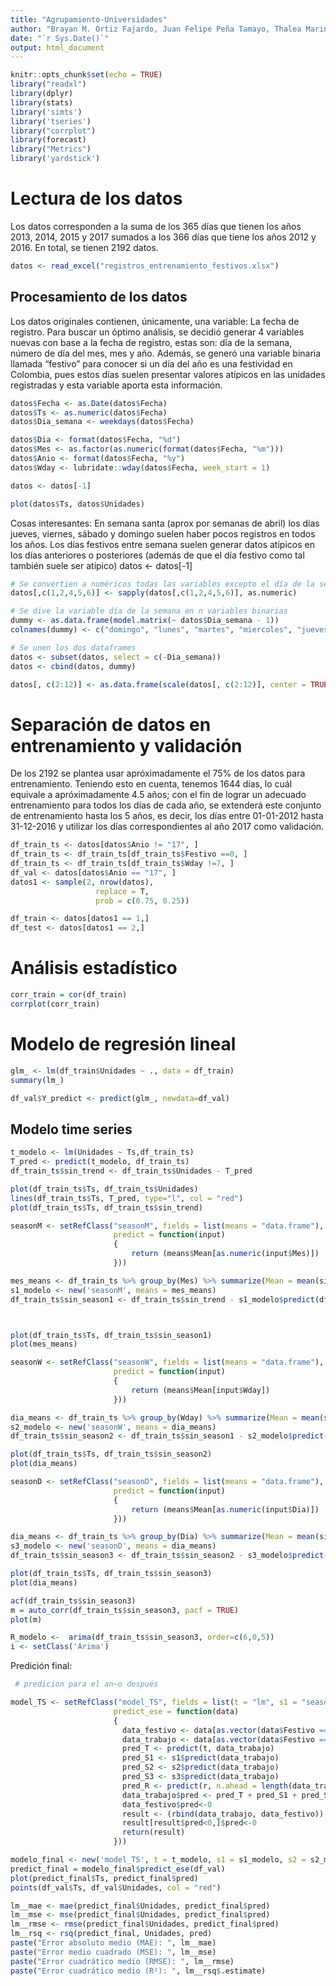 ```yaml
---
title: "Agrupamiento-Universidades"
author: "Brayan M. Ortiz Fajardo, Juan Felipe Peña Tamayo, Thalea Marina Hesse, Juan Sebastián Falcon, Daniel Espinal Mosquera"
date: "`r Sys.Date()`"
output: html_document
---
```


```r
knitr::opts_chunk$set(echo = TRUE)
library("readxl")
library(dplyr)
library(stats)
library('simts')
library('tseries')
library("corrplot")
library(forecast)
library("Metrics")
library('yardstick')
```
# Lectura de los datos
Los datos corresponden a la suma de los 365 días que tienen los años 2013, 2014, 2015 y 2017 sumados a los 366 días que tiene los años 2012 y 2016. En total, se tienen 2192 datos.
```r
datos <- read_excel("registros_entrenamiento_festivos.xlsx")
```

## Procesamiento de los datos

Los datos originales contienen, únicamente, una variable: La fecha de registro. Para buscar un óptimo análisis, se decidió generar 4 variables nuevas con base a la fecha de registro, estas son: día de la semana, número de día del mes, mes y año.
Además, se generó una variable binaria llamada "festivo" para conocer si un día del año es una festividad en Colombia, pues estos días suelen presentar valores atípicos en las unidades registradas y esta variable aporta esta información.

```r
datos$Fecha <- as.Date(datos$Fecha)
datos$Ts <- as.numeric(datos$Fecha)
datos$Dia_semana <- weekdays(datos$Fecha)

datos$Dia <- format(datos$Fecha, "%d")
datos$Mes <- as.factor(as.numeric(format(datos$Fecha, "%m")))
datos$Anio <- format(datos$Fecha, "%y")
datos$Wday <- lubridate::wday(datos$Fecha, week_start = 1)

datos <- datos[-1]
```

```r
plot(datos$Ts, datos$Unidades)
```
Cosas interesantes:
En semana santa (aprox por semanas de abril) los días jueves, viernes, sábado y domingo suelen haber pocos registros en todos los años.
Los días festivos entre semana suelen generar datos atípicos en los días anteriores o posteriores (además de que el día festivo como tal también suele ser atípico)
datos <- datos[-1]

```r
# Se convertien a numéricos todas las variables excepto el día de la semana
datos[,c(1,2,4,5,6)] <- sapply(datos[,c(1,2,4,5,6)], as.numeric)

# Se dive la variable día de la semana en n variables binarias
dummy <- as.data.frame(model.matrix(~ datos$Dia_semana - 1))
colnames(dummy) <- c("domingo", "lunes", "martes", "miercoles", "jueves", "viernes", "sabado")

# Se unen los dos dataframes
datos <- subset(datos, select = c(-Dia_semana))
datos <- cbind(datos, dummy)

datos[, c(2:12)] <- as.data.frame(scale(datos[, c(2:12)], center = TRUE, scale = TRUE))
```

# Separación de datos en entrenamiento y validación
De los 2192 se plantea usar apróximadamente el 75% de los datos para entrenamiento. Teniendo esto en cuenta, tenemos 1644 días, lo cuál equivale a apróximadamente 4.5 años; con el fin de lograr un adecuado entrenamiento para todos los días de cada año, se extenderá este conjunto de entrenamiento hasta los 5 años, es decir, los días entre 01-01-2012 hasta 31-12-2016 y utilizar los días correspondientes al año 2017 como validación.

```r
df_train_ts <- datos[datos$Anio != "17", ]
df_train_ts <- df_train_ts[df_train_ts$Festivo ==0, ]
df_train_ts <- df_train_ts[df_train_ts$Wday !=7, ]
df_val <- datos[datos$Anio == "17", ]
datos1 <- sample(2, nrow(datos),
                   replace = T,
                   prob = c(0.75, 0.25))

df_train <- datos[datos1 == 1,]
df_test <- datos[datos1 == 2,]
```

# Análisis estadístico

```r
corr_train = cor(df_train)
corrplot(corr_train)
```

# Modelo de regresión lineal

```r
glm_ <- lm(df_train$Unidades ~ ., data = df_train)
summary(lm_)
```
   
```r
df_val$Y_predict <- predict(glm_, newdata=df_val)
```
## Modelo time series
```r
t_modelo <- lm(Unidades ~ Ts,df_train_ts)
T_pred <- predict(t_modelo, df_train_ts)
df_train_ts$sin_trend <- df_train_ts$Unidades - T_pred

plot(df_train_ts$Ts, df_train_ts$Unidades)
lines(df_train_ts$Ts, T_pred, type="l", col = "red")
plot(df_train_ts$Ts, df_train_ts$sin_trend)
```
```r

seasonM <- setRefClass("seasonM", fields = list(means = "data.frame"), methods = list(
                       predict = function(input)
                       {
                           return (means$Mean[as.numeric(input$Mes)])
                       }))

mes_means <- df_train_ts %>% group_by(Mes) %>% summarize(Mean = mean(sin_trend))
s1_modelo <- new('seasonM', means = mes_means)
df_train_ts$sin_season1 <- df_train_ts$sin_trend - s1_modelo$predict(df_train_ts)



plot(df_train_ts$Ts, df_train_ts$sin_season1)
plot(mes_means)
```
```r
seasonW <- setRefClass("seasonW", fields = list(means = "data.frame"), methods = list(
                       predict = function(input)
                       {
                           return (means$Mean[input$Wday])
                       }))

dia_means <- df_train_ts %>% group_by(Wday) %>% summarize(Mean = mean(sin_season1))
s2_modelo <- new('seasonW', means = dia_means)
df_train_ts$sin_season2 <- df_train_ts$sin_season1 - s2_modelo$predict(df_train_ts)

plot(df_train_ts$Ts, df_train_ts$sin_season2)
plot(dia_means)
```

```r
seasonD <- setRefClass("seasonD", fields = list(means = "data.frame"), methods = list(
                       predict = function(input)
                       {
                           return (means$Mean[as.numeric(input$Dia)])
                       }))

dia_means <- df_train_ts %>% group_by(Dia) %>% summarize(Mean = mean(sin_season2))
s3_modelo <- new('seasonD', means = dia_means)
df_train_ts$sin_season3 <- df_train_ts$sin_season2 - s3_modelo$predict(df_train_ts)

plot(df_train_ts$Ts, df_train_ts$sin_season3)
plot(dia_means)
```

```r
acf(df_train_ts$sin_season3)
m = auto_corr(df_train_ts$sin_season3, pacf = TRUE)
plot(m)
```

```r
R_modelo <-  arima(df_train_ts$sin_season3, order=c(6,0,5))
i <- setClass('Arima')

```
Predición final:
```r
 # predicion para el an~o después

model_TS <- setRefClass("model_TS", fields = list(t = "lm", s1 = "seasonM", s2= "seasonW", s3 = "seasonD", r = 'Arima'), methods = list(
                       predict_ese = function(data)
                       {
                         data_festivo <- data[as.vector(data$Festivo == 1) | as.vector(data$Wday == 7),]
                         data_trabajo <- data[as.vector(data$Festivo == 0) & as.vector(data$Wday != 7),]
                         pred_T <- predict(t, data_trabajo)
                         pred_S1 <- s1$predict(data_trabajo)
                         pred_S2 <- s2$predict(data_trabajo)
                         pred_S3 <- s3$predict(data_trabajo)
                         pred_R <- predict(r, n.ahead = length(data_trabajo$Ts))
                         data_trabajo$pred <- pred_T + pred_S1 + pred_S2 + pred_S3 + as.vector(pred_R$pred)
                         data_festivo$pred<-0
                         result <- (rbind(data_trabajo, data_festivo))
                         result[result$pred<0,]$pred<-0
                         return(result)
                       }))

modelo_final <- new('model_TS', t = t_modelo, s1 = s1_modelo, s2 = s2_modelo, s3 = s3_modelo, r= R_modelo)
predict_final = modelo_final$predict_ese(df_val)
plot(predict_final$Ts, predict_final$pred)
points(df_val$Ts, df_val$Unidades, col = "red")
```

```r

lm__mae <- mae(predict_final$Unidades, predict_final$pred)
lm__mse <- mse(predict_final$Unidades, predict_final$pred)
lm__rmse <- rmse(predict_final$Unidades, predict_final$pred)
lm__rsq <- rsq(predict_final, Unidades, pred)
paste("Error absoluto medio (MAE): ", lm__mae)
paste("Error medio cuadrado (MSE): ", lm__mse)
paste("Error cuadrático medio (RMSE): ", lm__rmse)
paste("Error cuadrático medio (R²): ", lm__rsq$.estimate)
```